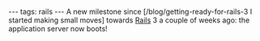 ---
tags: rails
---
A new milestone since [/blog/getting-ready-for-rails-3 I started making small moves] towards [[Rails]] 3 a couple of weeks ago: the application server now boots!
